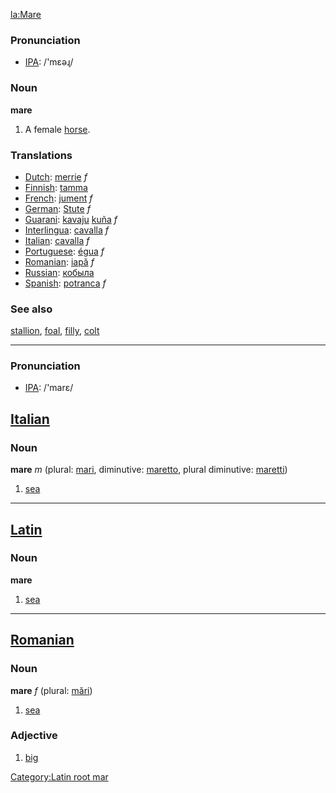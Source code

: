 [[la:Mare]]
[[Category:Latin root mar]]

=== Pronunciation ===
*[[w:IPA|IPA]]: /'mɛəɻ/

=== Noun ===

'''mare'''

#A female [[horse]].

=== Translations ===
*[[Dutch]]: [[merrie]] ''f''
*[[Finnish]]: [[tamma]]
*[[French]]: [[jument]] ''f''
*[[German]]: [[Stute]] ''f''
*[[Guarani]]: [[kavaju]] [[kuña]] ''f''
*[[Interlingua]]: [[cavalla]] ''f''
*[[Italian]]: [[cavalla]] ''f''
*[[Portuguese]]: [[égua]] ''f''
*[[Romanian]]: [[iapă]] ''f''
*[[Russian]]: [[кобыла]]
*[[Spanish]]: [[potranca]] ''f''

=== See also ===
[[stallion]], [[foal]], [[filly]], [[colt]]

----

=== Pronunciation ===
*[[w:IPA|IPA]]: /'marɛ/

==[[Italian]]==

=== Noun ===

'''mare''' ''m'' (plural: [[mari]], diminutive: [[maretto]], plural diminutive: [[maretti]])

# [[sea]]

----

==[[Latin]]==

=== Noun ===

'''mare'''

# [[sea]]

----

==[[Romanian]]==

=== Noun ===

'''mare''' ''f'' (plural: [[mări]])

# [[sea]]

=== Adjective ===

# [[big]]
